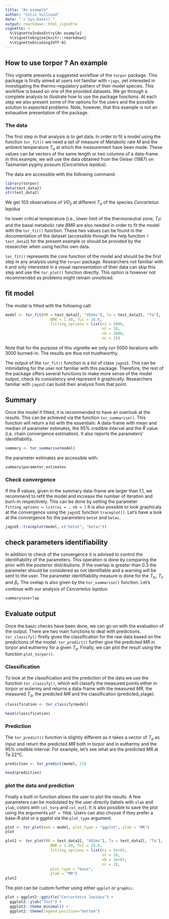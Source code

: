 ```yaml
---
title: "An example"
author: "Colin Vullioud"
date: "`r Sys.Date()`"
output: rmarkdown::html_vignette
vignette: >
  %\VignetteIndexEntry{An example}
  %\VignetteEngine{knitr::rmarkdown}
  %\VignetteEncoding{UTF-8}
---
```


## How to use torpor ? An example

This vignette presents a suggested workflow of the `torpor` package. This package is firstly aimed at users not familiar with `rjags`, yet interested in investigating the thermo-regulatory pattern of their model species.
This workflow is based on one of the provided datasets. We go through a complete analysis to illustrate how to use the package functions. At each step we also present some of the options for the users and the possible solution to expected problems. Note, however, that this example is not an exhaustive presentation of the package. 

### The data 
The first step in that analysis is to get data. In order to fit a model using the function `tor_fit()` we need a set of measure of Metabolic rate $M$ and the ambient temperature $T_a$ at which the measurement have been made. These values can be vectors of the same length or two columns of a data-frame. In this example, we will use the data obtained from the Geiser (1987) on Tasmanian pygmy possum (*Cercartetus lepidus*).

The data are accessible with the following command. 

```r
library(torpor)
data(test_data2) 
str(test_data2)
``` 
We get 103 observations of $VO_2$ at different $T_a$ of the species *Cercartetus lepidus*

he lower critical temperature (i.e., lower limit of the thermoneutral zone, $T_lc$ and the basal metabolic rate $BMR$ are also needed in order to fit the model with the `tor_fit()` function. These two values can be found in the documentation of the dataset (accessible through the help function `?test_data2`) for the present example or should be provided by the researcher when using her/his own data.

`tor_fit()` represents the core function of the model and should be the first step in any analysis using the `torpor` package. Researchers not familiar with `R` and only interested in a visual representation of their data can skip this step and use the `tor_plot()` function directly. This option is however not recommended as problems might remain unnoticed.

## fit model 
The model is fitted with the following call: 

```r
model <- tor_fit(MR = test_data2[, "VO2ms"], Ta = test_data2[, "Ta"],
                    BMR = 1.49, TLC = 28.8,
                    fitting_options = list(ni = 5000,
                                           nt = 10,
                                           nb = 3000,
                                           nc = 2))
```
Note that for the purpose of this vignette we only run 5000 iterations with 3000 
burned-in. The results are thus not trusthworthy.

The output of the `tor_fit()` function is a list of class `jagsUI`. This can be intimidating for the user not familiar with this package. Therefore, the rest of the package offers several functions to make more sense of the model output, check its consistency and represent it graphically. Researchers familiar with `jagsUI` can build their analysis from that point.

## Summary

Once the model if fitted, it is recommended to have an overlook at the results. This can be achieved via the function `tor_summarise()`. This function will return a list with the essentials: A data-frame with mean and median of parameter estimates, the 95% credible interval and the $\hat{R}$ value (i.e. chain convergence estimation). It also reports the parameters’ identifiability. 

```r
summary <- tor_summarise(model)
```

the parameter estimates are accessible with: 

```r
summary$parameter_estimates
```

### Check convergence
If the $\hat{R}$ values, given in the summary data-frame are larger than 1.1, we recommend to refit the model and increase the number of iteration and burn-in respectively. This can be done by setting the parameter `fitting_options = list(ni = , nb = )`
It is also possible to look graphicaly at the convergence using the `jagsUI` function `traceplot()`. Let's have a look at the convergence for the parameters `betat` and `betac`. 


```r
jagsUI::traceplot(model, c("betat", "betac"))
```

## check parameters identifiability 
In addition to check of the convergence it is advised to control the identifiability of the parameters. This operation is done by comparing the prior with the posterior distributions. If the overlap is greater than 0.3 the parameter should be considered as not identifiable and a warning will be sent to the user. The parameter identifiability measure is done for the $T_{lc}$, $T_t$, and $\beta_t$. 
The ovelap is also given by the `tor_summarise()` function. Let's continue with our analysis of *Cercartetus lepidus*: 

```r
summary$overlap
``` 

## Evaluate output 

Once the basic checks have been done, we can go on with the evaluation of the output. There are two main functions to deal with predictions. `tor_classify()` firstly gives the classification for the raw data based on the predictions of the model. `tor_predict()` further give the predicted $MR$ in torpor and euthermy for a given $T_a$. Finally, we can plot the result using the function `plot_torpor()`.


### Classification 

To look at the classification and the prediction of the data we use the function `tor_classify()`, which will classify the measured points either in torpor or eutermy and returns a data-frame with the measured $MR$, the measured $T_a$, the predicted $MR$ and the classification (predicted_stage).

```r
classification <- tor_classify(model)

head(classification)
```



### Prediction 
The `tor_predict()` function is slightly different as it takes a vector of $T_a$ as input and return the predicted $MR$ both in torpor and in euthermy and the 95% credible interval. For example, let's see what are the predicted $MR$ at Ta 22°C. 

```r
prediction <- tor_predict(model, 22)

head(prediction)
```

### plot the data and prediction

Finally a built-in function allows the user to plot the results. A few parameters can be modulated by the user directly (labels with `xlab` and `ylab`, colors with `col_torp` and `col_eut`). It is also possible to save the plot using the arguments `pdf = TRUE`. Users can also choose if they prefer a base-R plot or a ggplot via the `plot_type` argument. 

```r
plot <- tor_plot(mod = model, plot_type = "ggplot", ylab = "MR")
plot 

plot2 <- tor_plot(MR = test_data2[, "VO2ms"], Ta = test_data2[, "Ta"],
                    BMR = 1.49, TLC = 28.8,
                    fitting_options = list(ni = 5e+03,
                                           nt = 10,
                                           nb = 3e+03,
                                           nc = 2), 
                    plot_type = "base", 
                    ylab = "MR")
plot2

```


The plot can be custom further using either `ggplot` or `graphic`. 


```r
plot + ggplot2::ggtitle("Cercartetus lepidus") +
  ggplot2::ylab("Test") +
  ggplot2::theme_minimal() +
  ggplot2::theme(legend.position="bottom")
```


